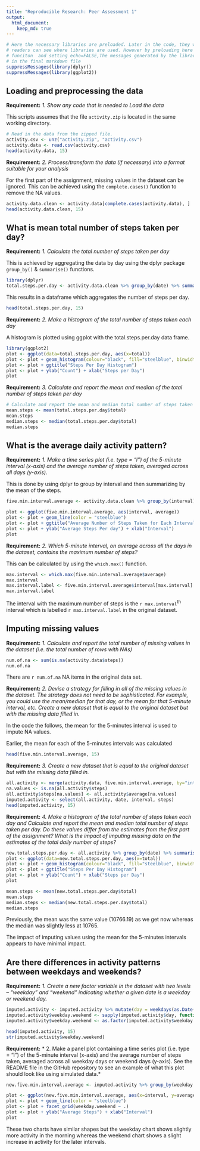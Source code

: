 ```yaml
---
title: "Reproducible Research: Peer Assessment 1"
output: 
  html_document:
    keep_md: true
---
```


```r
# Here the necessary libraries are preloaded. Later in the code, they will be loaded again so 
# readers can see where libraries are used. However by preloading here using suppresMessages() 
# funciton  and setting echo=FALSE,The messages generated by the libraries will not appear 
# in the final markdown file
suppressMessages(library(dplyr))
suppressMessages(library(ggplot2))
```


## Loading and preprocessing the data

**Requirement:** *1. Show any code that is needed to Load the data*

This scripts assumes that the file `activity.zip` is located in the same working directory.

```r
# Read in the data from the zipped file.
activity.csv <- unz("activity.zip", "activity.csv")
activity.data <- read.csv(activity.csv)
head(activity.data, 15)
```


**Requirement:** *2. Process/transform the data (if necessary) into a format suitable for your analysis*

For the first part of the assignment, missing values in the dataset can be ignored. This can be achieved using the `complete.cases()` function to remove the NA values.

```r
activity.data.clean <- activity.data[complete.cases(activity.data), ]
head(activity.data.clean, 15)
```



## What is mean total number of steps taken per day?


**Requirement:** *1. Calculate the total number of steps taken per day*

This is achieved by aggregating the data by day using the dplyr package `group_by()` & `summarise()` functions. 

```r
library(dplyr)
total.steps.per.day <- activity.data.clean %>% group_by(date) %>% summarise(total = sum(steps))
```

This results in a dataframe which aggregates the number of steps per day.

```r
head(total.steps.per.day, 15)
```


**Requirement:** *2. Make a histogram of the total number of steps taken each day*

A histogram is plotted using ggplot with the total.steps.per.day data frame.

```r
library(ggplot2)
plot <- ggplot(data=total.steps.per.day, aes(x=total))
plot <- plot + geom_histogram(colour="black", fill="steelblue", binwidth = 706)
plot <- plot + ggtitle("Steps Per Day Histogram")
plot <- plot + ylab("Count") + xlab("Steps per Day")
plot


```

**Requirement:** *3. Calculate and report the mean and median of the total number of steps taken per day*

```r
# Calculate and report the mean and median total number of steps taken per day
mean.steps <- mean(total.steps.per.day$total)
mean.steps
median.steps <- median(total.steps.per.day$total)
median.steps
```



## What is the average daily activity pattern?

**Requirement:** *1. Make a time series plot (i.e. type = "l") of the 5-minute interval (x-axis) and the average number of steps taken, averaged across all days (y-axis).*

This is done by using dplyr to group by interval and then summarizing by the mean of the steps.

```r
five.min.interval.average <- activity.data.clean %>% group_by(interval) %>% summarise(average = mean(steps))

plot <- ggplot(five.min.interval.average, aes(interval, average)) 
plot <- plot + geom_line(color = "steelblue")
plot <- plot + ggtitle("Average Number of Steps Taken for Each Interval")
plot <- plot + ylab("Average Steps Per day") + xlab("Interval")
plot
```

**Requirement:**  *2. Which 5-minute interval, on average across all the days in the dataset, contains the maximum number of steps?*

This can be calculated by using the `which.max()` function.

```r
max.interval <- which.max(five.min.interval.average$average)
max.interval
max.interval.label <- five.min.interval.average$interval[max.interval]
max.interval.label
```

The interval with the maximum number of steps is the `r max.interval`<sup>th</sup> interval which is labelled `r max.interval.label` in the original dataset.




## Imputing missing values

**Requirement:**  *1. Calculate and report the total number of missing values in the dataset (i.e. the total number of rows with NAs)*

```r
num.of.na <- sum(is.na(activity.data$steps))
num.of.na
```

There are `r num.of.na` NA items in the original data set.

**Requirement:** *2. Devise a strategy for filling in all of the missing values in the dataset. The strategy does not need to be sophisticated. For example, you could use the mean/median for that day, or the mean for that 5-minute interval, etc. Create a new dataset that is equal to the original dataset but with the missing data filled in.*

In the code the follows, the mean for the 5-minutes interval is used to impute NA values.

Earlier, the mean for each of the 5-minutes intervals was calculated
```r
head(five.min.interval.average, 15)
```

**Requirement:** *3. Create a new dataset that is equal to the original dataset but with the missing data filled in.*

```r
all.activity <- merge(activity.data, five.min.interval.average, by="interval")
na.values <- is.na(all.activity$steps)
all.activity$steps[na.values] <- all.activity$average[na.values]
imputed.activity <- select(all.activity, date, interval, steps)
head(imputed.activity, 15)
```

**Requirement:** *4. Make a histogram of the total number of steps taken each day and Calculate and report the mean and median total number of steps taken per day. Do these values differ from the estimates from the first part of the assignment? What is the impact of imputing missing data on the estimates of the total daily number of steps?*

```r
new.total.steps.per.day <- all.activity %>% group_by(date) %>% summarise(total = sum(steps))
plot <- ggplot(data=new.total.steps.per.day, aes(x=total))
plot <- plot + geom_histogram(colour="black", fill="steelblue", binwidth = 706)
plot <- plot + ggtitle("Steps Per Day Histogram")
plot <- plot + ylab("Count") + xlab("Steps per Day")
plot
```

```r
mean.steps <- mean(new.total.steps.per.day$total)
mean.steps
median.steps <- median(new.total.steps.per.day$total)
median.steps
```


Previously, the mean was the same value (10766.19) as we get now whereas the median was slightly less at 10765.

The impact of imputing values using the mean for the 5-minutes intervals appears to have minimal impact. 



## Are there differences in activity patterns between weekdays and weekends?


**Requirement:** *1. Create a new factor variable in the dataset with two levels – “weekday” and “weekend” indicating whether a given date is a weekday or weekend day.*

```r
imputed.activity <- imputed.activity %>% mutate(day = weekdays(as.Date(date)))
imputed.activity$weekday.weekend <- sapply(imputed.activity$day, function(x) ifelse(grepl("Saturday|Sunday", x),"weekend","weekday"))
imputed.activity$weekday.weekend <- as.factor(imputed.activity$weekday.weekend)
```

```r
head(imputed.activity, 15)
str(imputed.activity$weekday.weekend)

```



**Requirement:** * 2. Make a panel plot containing a time series plot (i.e. type = "l") of the 5-minute interval (x-axis) and the average number of steps taken, averaged across all weekday days or weekend days (y-axis). See the README file in the GitHub repository to see an example of what this plot should look like using simulated data.*

```r
new.five.min.interval.average <- imputed.activity %>% group_by(weekday.weekend,interval) %>% summarise(average = mean(steps))

plot <- ggplot(new.five.min.interval.average, aes(x=interval, y=average))
plot <- plot + geom_line(color = "steelblue")
plot <- plot + facet_grid(weekday.weekend ~ .)
plot <- plot + ylab("Average Steps") + xlab("Interval")
plot
```

These two charts have similar shapes but the weekday chart shows slightly more activity in the morning whereas the weekend chart shows a slight increase in activity for the later intervals.  